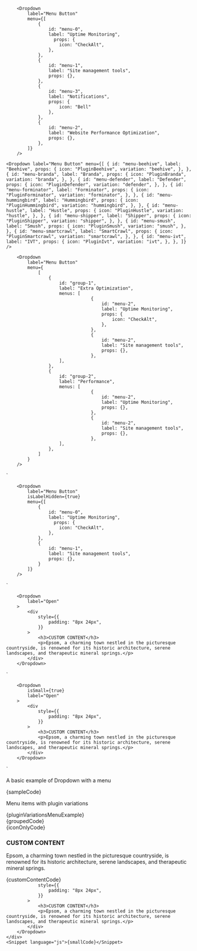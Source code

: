 
        <Dropdown
            label="Menu Button"
            menu={[
                {
                    id: "menu-0",
                    label: "Uptime Monitoring",
                      props: {
                        icon: "CheckAlt",
                    },
                },
                {
                    id: "menu-1",
                    label: "Site management tools",
                    props: {},
                },
                {
                    id: "menu-3",
                    label: "Notifications",
                    props: {
                        icon: "Bell"
                    },
                },
                {
                    id: "menu-2",
                    label: "Website Performance Optimization",
                    props: {},
                },
            ]}
        />
`
        <Dropdown
            label="Menu Button"
            menu={[
                    {
                        id: "menu-beehive",
                        label: "Beehive",
                        props: {
                            icon: "PluginBeehive",
                            variation: "beehive",
                        },
                    },
                    {
                        id: "menu-branda",
                        label: "Branda",
                        props: {
                            icon: "PluginBranda",
                            variation: "branda",
                        },
                    },
                    {
                        id: "menu-defender",
                        label: "Defender",
                        props: {
                            icon: "PluginDefender",
                            variation: "defender",
                        },
                    },
                    {
                        id: "menu-forminator",
                        label: "Forminator",
                        props: {
                            icon: "PluginForminator",
                            variation: "forminator",
                        },
                    },
                    {
                        id: "menu-hummingbird",
                        label: "Hummingbird",
                        props: {
                            icon: "PluginHummingbird",
                            variation: "hummingbird",
                        },
                    },
                    {
                        id: "menu-hustle",
                        label: "Hustle",
                        props: {
                            icon: "PluginHustle",
                            variation: "hustle",
                        },
                    },
                    {
                        id: "menu-shipper",
                        label: "Shipper",
                        props: {
                            icon: "PluginShipper",
                            variation: "shipper",
                        },
                    },
                    {
                        id: "menu-smush",
                        label: "Smush",
                        props: {
                            icon: "PluginSmush",
                            variation: "smush",
                        },
                    },
                    {
                        id: "menu-smartcrawl",
                        label: "SmartCrawl",
                        props: {
                            icon: "PluginSmartcrawl",
                            variation: "smartcrawl",
                        },
                    },
                    {
                        id: "menu-ivt",
                        label: "IVT",
                        props: {
                            icon: "PluginIvt",
                            variation: "ivt",
                        },
                    },
                ]}
        />
`

        <Dropdown
            label="Menu Button"
            menu={
                [
                    {
                        id: "group-1",
                        label: "Extra Optimization",
                        menus: [
                                    {
                                        id: "menu-2",
                                        label: "Uptime Monitoring",
                                        props: {
                                            icon: "CheckAlt",
                                        },
                                    },
                                    {
                                        id: "menu-2",
                                        label: "Site management tools",
                                        props: {},
                                    },
                        ],
                    },
                    {
                        id: "group-2",
                        label: "Performance",
                        menus: [
                                    {
                                        id: "menu-2",
                                        label: "Uptime Monitoring",
                                        props: {},
                                    },
                                    {
                                        id: "menu-2",
                                        label: "Site management tools",
                                        props: {},
                                    },
                        ],
                    },
                ]
            }
        />
`

        <Dropdown
            label="Menu Button"
            isLabelHidden={true}
            menu={[
                {
                    id: "menu-0",
                    label: "Uptime Monitoring",
                      props: {
                        icon: "CheckAlt",
                    },
                },
                {
                    id: "menu-1",
                    label: "Site management tools",
                    props: {},
                }
            ]}
        />
`

        <Dropdown
            label="Open"
        >
            <div
                style={{
                    padding: "8px 24px",
                }}
            >
                <h3>CUSTOM CONTENT</h3>
                <p>Epsom, a charming town nestled in the picturesque countryside, is renowned for its historic architecture, serene landscapes, and therapeutic mineral springs.</p>
            </div>
        </Dropdown>
`

        <Dropdown
            isSmall={true}
            label="Open"
        >
            <div
                style={{
                    padding: "8px 24px",
                }}
            >
                <h3>CUSTOM CONTENT</h3>
                <p>Epsom, a charming town nestled in the picturesque countryside, is renowned for its historic architecture, serene landscapes, and therapeutic mineral springs.</p>
            </div>
        </Dropdown>
`

<Section contained={true} style={{ paddingTop: 30 }}>
	<p>A basic example of Dropdown with a menu</p>
	<div class="sui-wrap sui-theme--light" style={{marginBottom: "30px"}}>
		<Dropdown
			label="Menu Button"
			menu={[
				{
					id: "menu-0",
					label: "Uptime Monitoring",
      				props: {
						icon: "CheckAlt",
					},
				},
				{
					id: "menu-1",
					label: "Site management tools",
					props: {},
				},
				{
					id: "menu-3",
					label: "Notifications",
					props: {
						icon: "Bell"
					},
				},
				{
					id: "menu-2",
					label: "Website Performance Optimization",
					props: {},
				},
    		]}
    	/>
    </div>
    <Snippet language="js">{sampleCode}</Snippet>

</Section>

<Section contained={true} style={{ paddingTop: 30 }}>
	<p>Menu items with plugin variations</p>
	<div class="sui-wrap sui-theme--light" style={{marginBottom: "30px"}}>
		<Dropdown
			label="Menu Button"
			menu={[
				{
					id: "menu-beehive",
					label: "Beehive",
					props: {
						icon: "PluginBeehive",
						variation: "beehive",
					},
				},
				{
					id: "menu-branda",
					label: "Branda",
					props: {
						icon: "PluginBranda",
						variation: "branda",
					},
				},
				{
					id: "menu-defender",
					label: "Defender",
					props: {
						icon: "PluginDefender",
						variation: "defender",
					},
				},
				{
					id: "menu-forminator",
					label: "Forminator",
					props: {
						icon: "PluginForminator",
						variation: "forminator",
					},
				},
				{
					id: "menu-hummingbird",
					label: "Hummingbird",
					props: {
						icon: "PluginHummingbird",
						variation: "hummingbird",
					},
				},
				{
					id: "menu-hustle",
					label: "Hustle",
					props: {
						icon: "PluginHustle",
						variation: "hustle",
					},
				},
				{
					id: "menu-shipper",
					label: "Shipper",
					props: {
						icon: "PluginShipper",
						variation: "shipper",
					},
				},
				{
					id: "menu-smush",
					label: "Smush",
					props: {
						icon: "PluginSmush",
						variation: "smush",
					},
				},
				{
					id: "menu-smartcrawl",
					label: "SmartCrawl",
					props: {
						icon: "PluginSmartcrawl",
						variation: "smartcrawl",
					},
				},
				{
					id: "menu-ivt",
					label: "IVT",
					props: {
						icon: "PluginIvt",
						variation: "ivt",
					},
				},
			]}
		/>
	</div>
	<Snippet language="js">{pluginVariationsMenuExample}</Snippet>

</Section>

<Section title="Grouped menu items" contained={true} style={{ paddingTop: 30 }}>
	<div class="sui-wrap sui-theme--light" style={{marginBottom: "30px"}}>
		<Dropdown
			label="Menu Button"
			menu={
					[
					{
						id: "group-1",
						label: "Extra Optimization",
						menus: [
									{
										id: "menu-2",
										label: "Uptime Monitoring",
										props: {
											icon: "CheckAlt",
										},
									},
									{
										id: "menu-2",
										label: "Site management tools",
										props: {},
									},
						],
					},
					{
						id: "group-2",
						label: "Performance",
						menus: [
									{
										id: "menu-2",
										label: "Uptime Monitoring",
										props: {},
									},
									{
										id: "menu-2",
										label: "Site management tools",
										props: {},
									},
						],
					},
				]
			}
    	/>
    </div>
    <Snippet language="js">{groupedCode}</Snippet>

</Section>

<Section title="Icon Button" contained={true} style={{ paddingTop: 30 }}>
	<div class="sui-wrap sui-theme--light" style={{marginBottom: "30px"}}>
		<Dropdown
			label="Menu Button"
			isLabelHidden={true}
			menu={[
				{
					id: "menu-0",
					label: "Uptime Monitoring",
      				props: {
						icon: "CheckAlt",
					},
				},
				{
					id: "menu-1",
					label: "Site management tools",
					props: {},
				}
    		]}
    	/>
    </div>
    <Snippet language="js">{iconOnlyCode}</Snippet>

</Section>

<Section title="Custom Content" contained={true} style={{ paddingTop: 30 }}>
	<div class="sui-wrap sui-theme--light" style={{marginBottom: "30px"}}>
		<Dropdown
			label="Open"
    	>
			<div
				style={{
					padding: "8px 24px",
				}}
			>
				<h3>CUSTOM CONTENT</h3>
				<p>Epsom, a charming town nestled in the picturesque countryside, is renowned for its historic architecture, serene landscapes, and therapeutic mineral springs.</p>
    		</div>
    	</Dropdown>
    </div>
    <Snippet language="js">{customContentCode}</Snippet>

</Section>

<Section title="Smaller Width" contained={true} style={{ paddingTop: 30 }}>
	<div class="sui-wrap sui-theme--light" style={{marginBottom: "30px"}}>
		<Dropdown
			label="Open"
			isSmall={true}
    	>
			<div

    			style={{
    				padding: "8px 24px",
    			}}
    		>
    			<h3>CUSTOM CONTENT</h3>
    			<p>Epsom, a charming town nestled in the picturesque countryside, is renowned for its historic architecture, serene landscapes, and therapeutic mineral springs.</p>
    		</div>
    	</Dropdown>
    </div>
    <Snippet language="js">{smallCode}</Snippet>

</Section>
